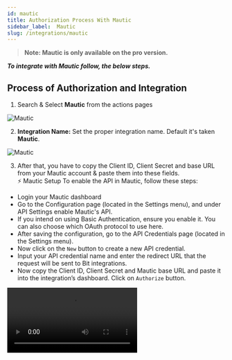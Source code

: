 ```yaml
---
id: mautic
title: Authorization Process With Mautic
sidebar_label:  Mautic
slug: /integrations/mautic
---
```


> **Note: Mautic is only available on the pro version.**

***To integrate with Mautic follow, the below steps.***


## Process of Authorization and Integration

1.	Search & Select **Mautic** from the actions pages
 <Image src="actions/mautic/select-action-mautic" alt="Mautic" w="1020" h="350" />

2. **Integration Name:** Set the proper integration name. Default it's taken **Mautic**.
 <Image src="actions/mautic/integration-name" alt="Mautic" w="1020" h="350" />

3.	After that, you have to copy the Client ID, Client Secret and base URL from your Mautic account & paste them into these fields.   
⚡ Mautic Setup To enable the API in Mautic, follow these steps: 
-	Login your Mautic dashboard 
-	Go to the Configuration page (located in the Settings menu), and under API Settings enable Mautic's API.
-	If you intend on using Basic Authentication, ensure you enable it. You can also choose which OAuth protocol to use here.
-	After saving the configuration, go to the API Credentials page (located in the Settings menu).
-	Now click on the `New` button to create a new API credential.
-	Input your API credential name and enter the redirect URL that the request will be sent to Bit integrations.
-	Now copy the Client ID, Client Secret and Mautic base URL and paste it into the integration’s dashboard. Click on `Authorize` button. 

 <Video src="create-mautic-api-credential" alt="Slack" w="1020" h="350" />

4. Click on `Next` to set up the other integration settings ahead.

 <Image src="actions/mautic/authorize" alt="Mautic" w="1020" h="350" />


5.	After completing the authorization process, you will find the Map Field option. You have to map all the necessary fields with the related **Mautic** field. You can also send custom values by mapping your fields. If you don't see any fields. Click on the `refresh` button.
 <Image src="actions/mautic/mautic-field-map" alt="Mautic" w="1020" h="350" />

6. Now save the integration by clicking the **`Finish & Save`** Button

 <Image src="actions/mautic/finish-save" alt="Mautic" w="1020" h="350" />

## Actions

**Tag:** When you enable this option, you can add a tag to the contact that is pushed to mautic. If you don't see any Tags. Click on the `refresh` button.
 <Image src="actions/mautic/tag" alt="Mautic" w="1020" h="350" />

## Timeline
1. We have an option in every integration **`Timeline`** where you can check integration success or error status.
 <Image src="actions/mautic/mautic-timeline" alt="Elastic Email" w="1020" h="350" />
 <Image src="actions/mautic/mautic-log" alt="Elastic Email" w="1020" h="350" />

2. Also, you can **`Edit`** **`Clone`** **`Delete`** the integration.

 <Image src="actions/mautic/mautic-option" alt="Elastic Email" w="1020" h="350" />



<Feedback/>